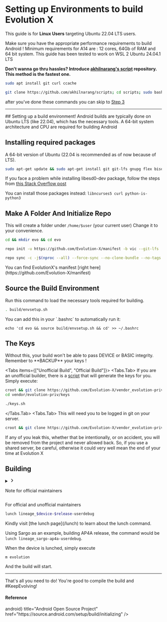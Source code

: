 
# Setting up Environments to build Evolution X

This guide is for **Linux Users** targeting Ubuntu 22.04 LTS users.

<Callout type="warning">
  Make sure you have the appropriate performance requirements to build Android !
  Minimum requirements for A14 are : 12 cores, 64Gb of RAM and 64 bit system.
</Callout>

<Callout type="info">
  This guide has been tested to work on WSL 2 Ubuntu 24.04.1 LTS
</Callout>

**Don't wanna go thru hassles? Introduce [akhilnarang's script](https://github.com/akhilnarang/scripts) repository.**
**This method is the fastest one.**

```bash
sudo apt install git curl ccache
```

```bash
git clone https://github.com/akhilnarang/scripts; cd scripts; sudo bash setup/android_build_env.sh
```

after you've done these commands you can skip to [Step 3](#h-3-make-a-folder-and-initialize-repo)

---

<Steps>
## Setting up a build environment!

<Callout type="info">
  Android builds are typically done on Ubuntu LTS (like 22.04), which has the
  necessary tools. A 64-bit system architecture and CPU are required for
  building Android
</Callout>

## Installing required packages

A 64-bit version of Ubuntu (22.04 is recommended as of now because of LTS).

```bash
sudo apt-get update && sudo apt-get install git git-lfs gnupg flex bison gperf libsdl1.2-dev libesd0-dev squashfs-tools build-essential zip curl ccache libncurses5-dev zlib1g-dev openjdk-11-jre openjdk-11-jdk pngcrush schedtool libxml2 libxml2-utils xsltproc lzop libc6-dev schedtool g++-multilib lib32z1-dev lib32ncurses5-dev gcc-multilib maven tmux screen w3m ncftp rsync libssl-dev
```

If you face a problem while installing libesd0-dev package, follow the steps from [this Stack Overflow post](https://askubuntu.com/questions/1082722/unable-to-locate-package-libesd0-dev-on-ubuntu-18-04#)

You can install those packages instead: `libncurses5 curl python-is-python3`

## Make A Folder And Initialize Repo

This will create a folder under `/home/$user` (your current user)
Change it to your convenience.

```bash
cd && mkdir evo && cd evo
```

```bash
repo init -u https://github.com/Evolution-X/manifest -b vic --git-lfs
```

```bash
repo sync -c -j$(nproc --all) --force-sync --no-clone-bundle --no-tags
```

<Callout type="info">
  You can find EvolutionX's manifest [right
  here](https://github.com/Evolution-X/manifest)
</Callout>

## Source the Build Environment

Run this command to load the necessary tools required for building.

```bash
. build/envsetup.sh
```

<Callout type="info">
  You can add this in your `.bashrc` to automatically run it:
  
```
echo 'cd evo && source build/envsetup.sh && cd' >> ~/.bashrc
```

</Callout>

## The Keys

<Callout type="error">
  Without this, your build won't be able to pass DEVICE or BASIC integrity.
  Remember to **BACKUP** your keys !
</Callout>

<Tabs items={["Unofficial Build", "Official Build"]}>
  <Tabs.Tab>
  If you are an unofficial builder, there is a [script](https://github.com/Evolution-X/vendor_evolution-priv_keys-template) that will generate the keys for you. Simply execute:

```bash
croot && git clone https://github.com/Evolution-X/vendor_evolution-priv_keys-template vendor/evolution-priv/keys
cd vendor/evolution-priv/keys
```

```bash
./keys.sh
```

</Tabs.Tab>
  <Tabs.Tab>
    This will need you to be logged in git on your server.

```bash
croot && git clone https://github.com/Evolution-X/vendor_evolution-priv_keys vendor/evolution-priv/keys
```

<Callout type="warning">
  If any of you leak this, whether that be intentionally, or on accident, you
  will be removed from the project and never allowed back. So, if you use a
  shared server, be careful, otherwise it could very well mean the end of your
  time at Evolution X
</Callout>
  </Tabs.Tab>
</Tabs>

## Building

<details>
{<summary className="p-2 x:focus-visible:nextra-focus x:cursor-pointer x:transition-colors x:hover:bg-gray-100 x:dark:hover:bg-neutral-800 x:select-none x:rounded x:[&::-webkit-details-marker]:hidden x:flex x:items-center">
  <svg viewBox="0 0 24 24" stroke="currentColor" fill="none" stroke-width="3" height="1em" class="x:motion-reduce:transition-none x:ms-2 x:me-1 x:shrink-0 x:rtl:rotate-180 x:[[data-expanded]>summary:first-child>&amp;]:rotate-90 x:transition"><path d="M9 5l7 7-7 7" stroke-linecap="round" stroke-linejoin="round"></path></svg>
  <p className="x:grow x:hyphens-auto x:p-1">Note for official maintainers</p>
  </summary>}

<Callout type="error">
  Skip this part if you are not an official maintainer.
</Callout>

In the case where you are an official maintainer, please remember to set up the build type !

```bash
export EVO_BUILD_TYPE=Official
```

In order to set it up, you only have to
To make sure it's applied every time, you can add it at the end of your `~/.bashrc` file:

```bash
echo 'export EVO_BUILD_TYPE=Official' >> ~/.bashrc
source ~/.bashrc
```

Then keep reading this.

</details>

For official and unofficial maintainers

```bash
lunch lineage_$device-$release-userdebug
```

<Callout type="info">
  Kindly visit [the lunch page](/lunch) to learn about the lunch command.
</Callout>

Using Sargo as an example, building AP4A release, the command would be `lunch lineage_sargo-ap4a-userdebug`.

When the device is lunched, simply execute

```bash
m evolution
```

And the build will start.

</Steps>

---

<SuccessCallout>
  That's all you need to do! You're good to compile the build and #KeepEvolving!
</SuccessCallout>

#### Reference

<div style={{ paddingTop: 15 }} />
<Cards.Card
  icon={<span className="material-symbols-rounded">android</span>}
  title="Android Open Source Project"
  href="https://source.android.com/setup/build/initializing"
/>
